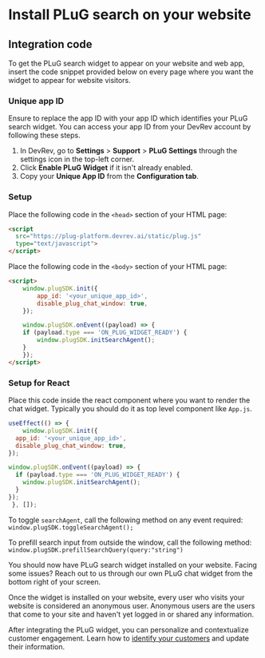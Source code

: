 # Install PLuG search on your website

## Integration code

To get the PLuG search widget to appear on your website and web app, insert the code snippet provided below on every page where you want the widget to appear for website visitors.

### Unique app ID

Ensure to replace the app ID with your app ID which identifies your PLuG search widget. You can access your app ID from your DevRev account by following these steps.

1. In DevRev, go to **Settings** > **Support** > **PLuG Settings** through the settings icon in the top-left corner.
2. Click **Enable PLuG Widget** if it isn't already enabled.
3. Copy your **Unique App ID** from the **Configuration tab**.

### Setup

Place the following code in the `<head>` section of your HTML page:
```html
<script
  src="https://plug-platform.devrev.ai/static/plug.js"                         
  type="text/javascript">
</script>
```

Place the following code in the `<body>` section of your HTML page:
```html
<script>
    window.plugSDK.init({
        app_id: '<your_unique_app_id>',
        disable_plug_chat_window: true,
    });

    window.plugSDK.onEvent((payload) => {
    if (payload.type === 'ON_PLUG_WIDGET_READY') {
        window.plugSDK.initSearchAgent();
    }
    });
</script>
```

### Setup for React

Place this code inside the react component where you want to render the chat widget. Typically you should do it as top level component like `App.js`.

```jsx
useEffect(() => {
    window.plugSDK.init({
  app_id: '<your_unique_app_id>',
  disable_plug_chat_window: true,
});

window.plugSDK.onEvent((payload) => {
  if (payload.type === 'ON_PLUG_WIDGET_READY') {
    window.plugSDK.initSearchAgent();
  }
});
 }, []);
```


To toggle `searchAgent`, call the following method on any event required: 
    ```
    window.plugSDK.toggleSearchAgent();
    ```

To prefill search input from outside the window, call the following method:
    ```
    window.plugSDK.prefillSearchQuery(query:"string")
    ```

You should now have PLuG search widget installed on your website. Facing some issues? Reach out to us through our own PLuG chat widget from the bottom right of your screen.

Once the widget is installed on your website, every user who visits your website is considered an anonymous user. Anonymous users are the users that come to your site and haven't yet logged in or shared any information.

After integrating the PLuG widget, you can personalize and contextualize customer engagement. Learn how to [identify your customers](./identify-web-user) and update their information.
